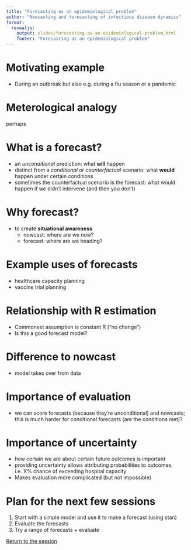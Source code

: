 ```yaml
---
title: "Forecasting as an epidemiological problem"
author: "Nowcasting and forecasting of infectious disease dynamics"
format:
  revealjs:
    output: slides/forecasting-as-an-epidemiological-problem.html
    footer: "Forecasting as an epidemiological problem"
---
```


# Motivating example

- During an outbreak but also e.g. during a flu season or a pandemic

# Meterological analogy

perhaps

# What is a forecast?

- an *unconditional* prediction: what **will** happen
- distinct from a *conditional* or *counterfactual* scenario: what **would** happen under certain conditions
- sometimes the counterfactual scenario is the forecast: what would happen if we didn't intervene (and then you don't)

# Why forecast?

- to create **situational awareness**
  - nowcast: where are we now?
  - forecast: where are we heading?

# Example uses of forecasts

- healthcare capacity planning
- vaccine trial planning

# Relationship with R estimation

- Commonest assumption is constant R ("no change")
- Is this a good forecast model?

# Difference to nowcast

- model takes over from data

# Importance of evaluation

- we can score forecasts (because they're unconditional) and nowcasts; this is much harder for conditional forecasts (are the conditions met)?

# Importance of uncertainty

- how certain we are about certain future outcomes is important
- providing uncertainty allows attributing probabilities to outcomes, i.e. X% chance of exceeding hospital capacity
- Makes evaluation more complicated (but not impossible)

# Plan for the next few sessions

1. Start with a simple model and use it to make a forecast (using stan)
2. Evaluate the forecasts
3. Try a range of forecasts + evaluate

[Return to the session](../forecasting-concepts)
